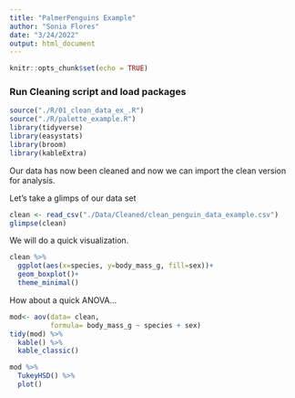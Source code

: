 ```yaml
---
title: "PalmerPenguins Example"
author: "Sonia Flores"
date: "3/24/2022"
output: html_document
---
```


```r
knitr::opts_chunk$set(echo = TRUE)
```

### Run Cleaning script and load packages
```r
source("./R/01_clean_data_ex_.R")
source("./R/palette_example.R")
library(tidyverse)
library(easystats)
library(broom)
library(kableExtra)

```

Our data has now been cleaned and now we can import the clean version for analysis.

Let's take a glimps of our data set
```r
clean <- read_csv("./Data/Cleaned/clean_penguin_data_example.csv")
glimpse(clean)
```

We will do a quick visualization.
```r
clean %>% 
  ggplot(aes(x=species, y=body_mass_g, fill=sex))+
  geom_boxplot()+
  theme_minimal()
```

How about a quick ANOVA...
```r
mod<- aov(data= clean,
          formula= body_mass_g ~ species + sex)
tidy(mod) %>% 
  kable() %>% 
  kable_classic()

mod %>% 
  TukeyHSD() %>% 
  plot()
```








